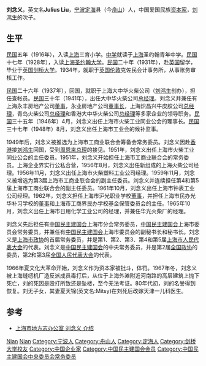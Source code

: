 '''刘念义'''{{BD|1910年||1967年}}，英文名'''Julius Liu'''，[[宁波|宁波]][[定海|定海]]县（今[[舟山|舟山]]）人，中国爱国民族[[资本家|资本家]]，[[刘鸿生|刘鸿生]]的次子。

== 生平 ==
[[中華民國|民国]]五年（1916年），入读[[上海|上海]]三育小学。[[中学|中学]]就读于[[上海|上海]]圣约翰青年中学。[[中華民國|民国]]十七年（1928年），入读[[上海|上海]][[圣约翰大学_(上海)|圣约翰大学]]。[[中華民國|民国]]二十年（1931年），赴[[英国|英国]]留学，毕业于[[英国|英国]][[剑桥大学|剑桥大学]]。1934年，就职于[[英国|英国]][[伦敦|伦敦]]克佐民会计事务所，从事账务审核工作。

[[中華民國|民国]]二十六年（1937年），回国，就职于上海大中华火柴公司（[[刘鸿生|刘鸿生]]创办），担任查帐员。[[中華民國|民国]]三十年（1941年），出任大中华火柴公司[[总经理|总经理]]。刘念义并兼任有上海永丰房地产公司[[董事|董事]]，永业房地产公司[[董事长|董事长]]，上海炽昌兴牛皮胶公司[[总经理|总经理]]，青岛火柴公司[[总经理|总经理]]和香港大中华火柴公司[[总经理|总经理]]等多家企业的领导职务。[[中華民國|民国]]三十五年（1946年）4月，刘念义出任上海市火柴工业同业公会的理事长。[[中華民國|民国]]三十七年（1948年）8月，刘念义出任上海市工业会的候补监事。

1949年后，刘念义被推选为上海市工商业联合会筹备会常务委员。刘念义因赴[[香港|香港]]接[[刘鸿生|刘鸿生]]回国，受到[[周恩来|周恩来]][[总理|总理]]的接见。1951年，刘念义出任上海市火柴工业同业公会的主任委员。1951年，刘念义开始担任上海市工商业联合会的常务委员。上海企业界实行公私合营，1956年8月，刘念义出任新组成的上海火柴公司经理。1956年11月，刘念义出任上海市火柴塑料工业公司经理。1959年11月，刘念义被增选为第3届上海市工商业联合会的副主任委员。刘念义并连续担任第4和第5届上海市工商业联合会的副主任委员。1961年10月，刘念义出任上海市钟表工业公司经理。1962年，刘念义担任上海市沪光职业学校[[董事|董事]]，并担任上海市民办光华补习学校的[[董事|董事]]和上海市工商界民办学校基金保管委员会的主任。1965年10月，刘念义出任上海市日用化学工业公司的经理，并兼任华光火柴厂的经理。

刘念义先后担任有[[中国民主建国会|中国民主建国会]]上海市分会常务委员，[[中国民主建国会|中国民主建国会]]上海市委员会常务委员，并兼任有[[中国民主建国会|中国民主建国会]]上海市委员会的副秘书长和秘书长。刘念义是[[上海市|上海市]][[政协|政协]]的首届常务委员，并是第1、第2、第3、第4和第5届[[上海市|上海市]][[人民代表大会|人民代表大会]]的代表。刘念义是[[中国民主建国会|中国民主建国会]]的中央常务委员，并是第2届[[全国政协|全国政协]]的委员，第2和第3届[[全国人民代表大会|全国人民代表大会]]的代表。

1966年夏文化大革命开始，刘念义作为资本家被批斗，体罚。1967年冬，刘念义被上海缝纫机厂造反派成员毒打后，从位于上海外滩附近河南路的高层建筑上抛下死亡，刘的死因是殴打所致还是坠楼，至今无法考证。80年代初，刘的名誉得到恢复。刘无子女，其妻夏天锦(英文名:Mitsy)在刘死后改嫁天津一儿科医生。

== 参考 ==
* [http://www.shtong.gov.cn/newsite/node2/node2245/node4485/node23931/node23933/node63685/userobject1ai53504.html 上海市地方志办公室 刘念义 介绍]{{Wayback|url=http://www.shtong.gov.cn/newsite/node2/node2245/node4485/node23931/node23933/node63685/userobject1ai53504.html |date=20190420060013 }}

{{中国民主建国会第二届中央委员会}}

{{Authority control}}
{{DEFAULTSORT:Liu刘}}
[[Category:刘姓|Nian]]
[[Category:刘鸿生家族|Nian]]
[[Category:宁波人|Category:宁波人]]
[[Category:舟山人|Category:舟山人]]
[[Category:定海人|Category:定海人]]
[[Category:剑桥大学校友|Category:剑桥大学校友]]
[[Category:中国企业家|Category:中国企业家]]
[[Category:中国民主建国会会员|Category:中国民主建国会会员]]
[[Category:中国民主建国会中央委员会常务委员|Category:中国民主建国会中央委员会常务委员]]